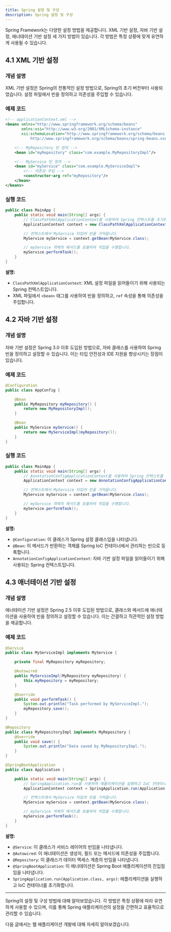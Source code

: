```yaml
---
title: Spring 설정 및 구성
description: Spring 설정 및 구성
---
```

Spring Framework는 다양한 설정 방법을 제공합니다. XML 기반 설정, 자바 기반 설정, 애너테이션 기반 설정 세 가지 방법이 있습니다. 각 방법은 특정 상황에 맞게 유연하게 사용될 수 있습니다.

## 4.1 XML 기반 설정

### 개념 설명
XML 기반 설정은 Spring의 전통적인 설정 방법으로, Spring의 초기 버전부터 사용되었습니다. 설정 파일에서 빈을 정의하고 의존성을 주입할 수 있습니다.

### 예제 코드

```xml
<!-- applicationContext.xml -->
<beans xmlns="http://www.springframework.org/schema/beans"
       xmlns:xsi="http://www.w3.org/2001/XMLSchema-instance"
       xsi:schemaLocation="http://www.springframework.org/schema/beans
           http://www.springframework.org/schema/beans/spring-beans.xsd">

    <!-- MyRepository 빈 정의 -->
    <bean id="myRepository" class="com.example.MyRepositoryImpl"/>

    <!-- MyService 빈 정의 -->
    <bean id="myService" class="com.example.MyServiceImpl">
        <!-- 의존성 주입 -->
        <constructor-arg ref="myRepository"/>
    </bean>
</beans>
```

### 실행 코드

```java
public class MainApp {
    public static void main(String[] args) {
        // ClassPathXmlApplicationContext를 사용하여 Spring 컨텍스트를 초기화합니다.
        ApplicationContext context = new ClassPathXmlApplicationContext("applicationContext.xml");

        // 컨텍스트에서 MyService 타입의 빈을 가져옵니다.
        MyService myService = context.getBean(MyService.class);

        // myService 객체의 메서드를 호출하여 작업을 수행합니다.
        myService.performTask();
    }
}
```

**설명:**
- `ClassPathXmlApplicationContext`: XML 설정 파일을 읽어들이기 위해 사용되는 Spring 컨텍스트입니다.
- XML 파일에서 `<bean>` 태그를 사용하여 빈을 정의하고, `ref` 속성을 통해 의존성을 주입합니다.

## 4.2 자바 기반 설정

### 개념 설명
자바 기반 설정은 Spring 3.0 이후 도입된 방법으로, 자바 클래스를 사용하여 Spring 빈을 정의하고 설정할 수 있습니다. 이는 타입 안전성과 IDE 지원을 향상시키는 장점이 있습니다.

### 예제 코드

```java
@Configuration
public class AppConfig {

    @Bean
    public MyRepository myRepository() {
        return new MyRepositoryImpl();
    }

    @Bean
    public MyService myService() {
        return new MyServiceImpl(myRepository());
    }
}
```

### 실행 코드

```java
public class MainApp {
    public static void main(String[] args) {
        // AnnotationConfigApplicationContext를 사용하여 Spring 컨텍스트를 초기화합니다.
        ApplicationContext context = new AnnotationConfigApplicationContext(AppConfig.class);

        // 컨텍스트에서 MyService 타입의 빈을 가져옵니다.
        MyService myService = context.getBean(MyService.class);

        // myService 객체의 메서드를 호출하여 작업을 수행합니다.
        myService.performTask();
    }
}
```

**설명:**
- `@Configuration`: 이 클래스가 Spring 설정 클래스임을 나타냅니다.
- `@Bean`: 이 메서드가 반환하는 객체를 Spring IoC 컨테이너에서 관리하는 빈으로 등록합니다.
- `AnnotationConfigApplicationContext`: 자바 기반 설정 파일을 읽어들이기 위해 사용되는 Spring 컨텍스트입니다.

## 4.3 애너테이션 기반 설정

### 개념 설명
애너테이션 기반 설정은 Spring 2.5 이후 도입된 방법으로, 클래스와 메서드에 애너테이션을 사용하여 빈을 정의하고 설정할 수 있습니다. 이는 간결하고 직관적인 설정 방법을 제공합니다.

### 예제 코드

```java
@Service
public class MyServiceImpl implements MyService {

    private final MyRepository myRepository;

    @Autowired
    public MyServiceImpl(MyRepository myRepository) {
        this.myRepository = myRepository;
    }

    @Override
    public void performTask() {
        System.out.println("Task performed by MyServiceImpl.");
        myRepository.save();
    }
}

@Repository
public class MyRepositoryImpl implements MyRepository {
    @Override
    public void save() {
        System.out.println("Data saved by MyRepositoryImpl.");
    }
}

@SpringBootApplication
public class Application {

    public static void main(String[] args) {
        // SpringApplication.run을 사용하여 애플리케이션을 실행하고 IoC 컨테이너를 초기화합니다.
        ApplicationContext context = SpringApplication.run(Application.class, args);

        // 컨텍스트에서 MyService 타입의 빈을 가져옵니다.
        MyService myService = context.getBean(MyService.class);

        // myService 객체의 메서드를 호출하여 작업을 수행합니다.
        myService.performTask();
    }
}
```

**설명:**
- `@Service`: 이 클래스가 서비스 레이어의 빈임을 나타냅니다.
- `@Autowired`: 이 애너테이션은 생성자, 필드 또는 메서드에 의존성을 주입합니다.
- `@Repository`: 이 클래스가 데이터 액세스 계층의 빈임을 나타냅니다.
- `@SpringBootApplication`: 이 애너테이션은 Spring Boot 애플리케이션의 진입점임을 나타냅니다.
- `SpringApplication.run(Application.class, args)`: 애플리케이션을 실행하고 IoC 컨테이너를 초기화합니다.

---

Spring의 설정 및 구성 방법에 대해 알아보았습니다. 각 방법은 특정 상황에 따라 유연하게 사용할 수 있으며, 이를 통해 Spring 애플리케이션의 설정을 간편하고 효율적으로 관리할 수 있습니다.

다음 글에서는 웹 애플리케이션 개발에 대해 자세히 알아보겠습니다.